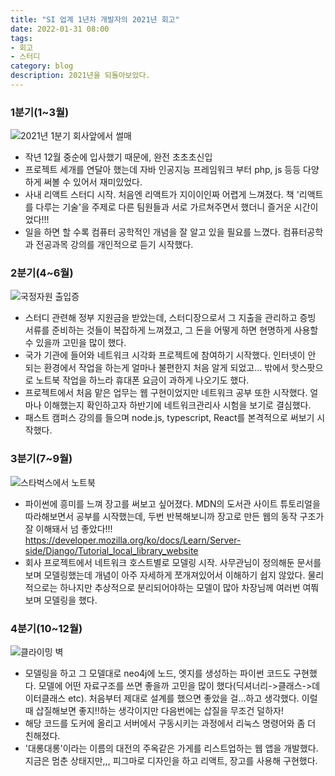 ```yaml
---
title: "SI 업계 1년차 개발자의 2021년 회고"
date: 2022-01-31 08:00
tags:
- 회고
- 스터디
category: blog
description: 2021년을 되돌아보았다.
---
```



### 1분기(1~3월)
![2021년 1분기 회사앞에서 썰매](/images/diary/220131/1.jpeg)

- 작년 12월 중순에 입사했기 때문에, 완전 초초초신입 
- 프로젝트 세개를 연달아 했는데 자바 인공지능 프레임워크 부터 php, js 등등 다양하게 써볼 수 있어서 재미있었다. 
- 사내 리액트 스터디 시작. 처음엔 리액트가 지이이인짜 어렵게 느껴졌다. 책 '리액트를 다루는 기술'을 주제로 다른 팀원들과 서로 가르쳐주면서 했더니 즐거운 시간이었다!!!
- 일을 하면 할 수록 컴퓨터 공학적인 개념을 잘 알고 있을 필요를 느꼈다. 컴퓨터공학과 전공과목 강의를 개인적으로 듣기 시작했다.

### 2분기(4~6월)

![국정자원 출입증](/images/diary/220131/3.jpeg)

- 스터디 관련해 정부 지원금을 받았는데, 스터디장으로서 그 지출을 관리하고 증빙 서류를 준비하는 것들이 복잡하게 느껴졌고, 그 돈을 어떻게 하면 현명하게 사용할 수 있을까 고민을 많이 했다.
- 국가 기관에 들어와 네트워크 시각화 프로젝트에 참여하기 시작했다. 인터넷이 안 되는 환경에서 작업을 하는게 얼마나 불편한지 처음 알게 되었고... 밖에서 핫스팟으로 노트북 작업을 하느라 휴대폰 요금이 과하게 나오기도 했다. 
- 프로젝트에서 처음 맡은 업무는 웹 구현이었지만 네트워크 공부 또한 시작했다. 얼마나 이해했는지 확인하고자 하반기에 네트워크관리사 시험을 보기로 결심했다.
- 패스트 캠퍼스 강의를 들으며 node.js, typescript, React를 본격적으로 써보기 시작했다.

### 3분기(7~9월)
![스타벅스에서 노트북](/images/diary/220131/6.jpeg)

- 파이썬에 흥미를 느껴 장고를 써보고 싶어졌다. MDN의 도서관 사이트 튜토리얼을 따라해보면서 공부를 시작했는데, 두번 반복해보니까 장고로 만든 웹의 동작 구조가 잘 이해돼서 넘 좋았다!!! 
https://developer.mozilla.org/ko/docs/Learn/Server-side/Django/Tutorial_local_library_website
- 회사 프로젝트에서 네트워크 호스트별로 모델링 시작. 사무관님이 정의해둔 문서를 보며 모델링했는데 개념이 아주 자세하게 쪼개져있어서 이해하기 쉽지 않았다. 물리적으로는 하나지만 추상적으로 분리되어야하는 모델이 많아 차장님께 여러번 여쭤보며 모델링을 했다.

### 4분기(10~12월)
![클라이밍 벽](/images/diary/220131/7.jpeg)

- 모델링을 하고 그 모델대로 neo4j에 노드, 엣지를 생성하는 파이썬 코드도 구현했다. 모델에 어떤 자료구조를 쓰면 좋을까 고민을 많이 했다(딕셔너리->클래스->데이터클래스 etc). 처음부터 제대로 설계를 했으면 좋았을 걸...하고 생각했다. 이럴때 삽질해보면 좋지!!하는 생각이지만 다음번에는 삽질을 무조건 덜하자! 
- 해당 코드를 도커에 올리고 서버에서 구동시키는 과정에서 리눅스 명령어와 좀 더 친해졌다.
- '대롱대롱'이라는 이름의 대전의 주옥같은 가게를 리스트업하는 웹 앱을 개발했다. 지금은 멈춘 상태지만,,, 피그마로 디자인을 하고 리액트, 장고를 사용해 구현했다.


